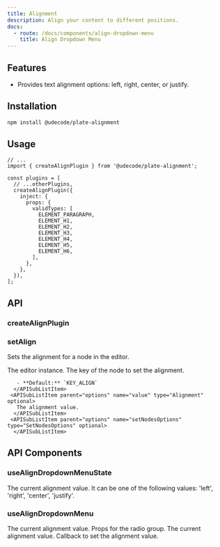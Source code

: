 ```yaml
---
title: Alignment
description: Align your content to different positions.
docs:
  - route: /docs/components/align-dropdown-menu
    title: Align Dropdown Menu
---
```


<ComponentPreview name="playground-demo" id="align" />

<PackageInfo>

## Features

- Provides text alignment options: left, right, center, or justify.

</PackageInfo>

## Installation

```bash
npm install @udecode/plate-alignment
```

## Usage

```tsx
// ...
import { createAlignPlugin } from '@udecode/plate-alignment';

const plugins = [
  // ...otherPlugins,
  createAlignPlugin({
    inject: {
      props: {
        validTypes: [
          ELEMENT_PARAGRAPH,
          ELEMENT_H1,
          ELEMENT_H2,
          ELEMENT_H3,
          ELEMENT_H4,
          ELEMENT_H5,
          ELEMENT_H6,
        ],
      },
    },
  }),
];
```

## API

### createAlignPlugin

### setAlign

Sets the alignment for a node in the editor.

<APIParameters>
  <APIItem name="editor" type="PlateEditor">
    The editor instance.
  </APIItem>
 <APIItem name="options" type="object" optional>
   <APISubList>
     <APISubListItem parent="options" name="key" type="string" optional>
       The key of the node to set the alignment.

       - **Default:** `KEY_ALIGN`
      </APISubListItem>
     <APISubListItem parent="options" name="value" type="Alignment" optional>
       The alignment value.
      </APISubListItem>
     <APISubListItem parent="options" name="setNodesOptions" type="SetNodesOptions" optional>
      </APISubListItem>

   </APISubList>
 </APIItem>
</APIParameters>

## API Components

### useAlignDropdownMenuState

<APIReturns>
  <APIItem name="value" type="Alignment">
    The current alignment value. It can be one of the following values: 'left',
    'right', 'center', 'justify'.
  </APIItem>
</APIReturns>

### useAlignDropdownMenu

<APIState>
  <APIItem name="value" type="Alignment">
    The current alignment value.
  </APIItem>
</APIState>

<APIReturns>
  <APIItem name="radioGroupProps" type="object">
    Props for the radio group.
    <APISubList>
      <APISubListItem parent="radioGroupProps" name="value" type="Alignment">
        The current alignment value.
      </APISubListItem>
      <APISubListItem
        parent="radioGroupProps"
        name="onValueChange"
        type="function"
      >
        Callback to set the alignment value.
      </APISubListItem>
    </APISubList>
  </APIItem>
</APIReturns>
